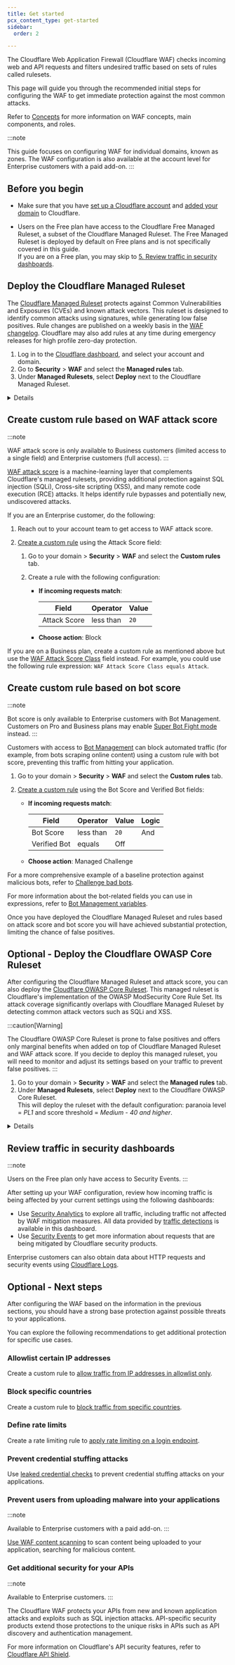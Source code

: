 ```yaml
---
title: Get started
pcx_content_type: get-started
sidebar:
  order: 2

---
```



The Cloudflare Web Application Firewall (Cloudflare WAF) checks incoming web and API requests and filters undesired traffic based on sets of rules called rulesets.

This page will guide you through the recommended initial steps for configuring the WAF to get immediate protection against the most common attacks.

Refer to [Concepts](/waf/about/) for more information on WAF concepts, main components, and roles.

:::note

This guide focuses on configuring WAF for individual domains, known as <GlossaryTooltip term="zone">zones</GlossaryTooltip>. The WAF configuration is also available at the account level for Enterprise customers with a paid add-on. 
:::


## Before you begin


* Make sure that you have [set up a Cloudflare account](/fundamentals/setup/account/) and [added your domain](/fundamentals/setup/manage-domains/add-site/) to Cloudflare.

* Users on the Free plan have access to the Cloudflare Free Managed Ruleset, a subset of the Cloudflare Managed Ruleset. The Free Managed Ruleset is deployed by default on Free plans and is not specifically covered in this guide.<br/>If you are on a Free plan, you may skip to [5. Review traffic in security dashboards](#review-traffic-in-security-dashboards).

## Deploy the Cloudflare Managed Ruleset

The [Cloudflare Managed Ruleset](/waf/managed-rules/reference/cloudflare-managed-ruleset/) protects against Common Vulnerabilities and Exposures (CVEs) and known attack vectors. This ruleset is designed to identify common attacks using signatures, while generating low false positives. Rule changes are published on a weekly basis in the [WAF changelog](/waf/change-log/). Cloudflare may also add rules at any time during emergency releases for high profile zero-day protection.

1. Log in to the [Cloudflare dashboard](https://dash.cloudflare.com), and select your account and domain.
2. Go to **Security** > **WAF** and select the **Managed rules** tab.
3. Under **Managed Rulesets**, select **Deploy** next to the Cloudflare Managed Ruleset.


<Details header="Default settings and ruleset customization">

By default, the Cloudflare Managed Ruleset enables only a subset of rules and it is designed to strike a balance between protection and false positives. You can review and enable additional rules based on your application technology stack.

In particular situations, enabling the managed ruleset can cause some false positives. False positives are legitimate requests inadvertently mitigated by the WAF. For information on addressing false positives, refer to [Handle false positives](/waf/managed-rules/handle-false-positives/).

If you are testing the WAF against pentesting tools, it is recommended that you enable all rules by using the following ruleset configuration:

* **Ruleset action**: *Block*
* **Ruleset status**: *Enabled* (enables all rules in the ruleset)

For more information on configuring the Cloudflare Managed Ruleset in the dashboard, refer to [Configure field values for all the rules](/waf/managed-rules/deploy-zone-dashboard/#configure-field-values-for-all-the-rules).


</Details>


## Create custom rule based on WAF attack score


:::note

WAF attack score is only available to Business customers (limited access to a single field) and Enterprise customers (full access). 
:::

[WAF attack score](/waf/about/waf-attack-score/) is a machine-learning layer that complements Cloudflare's managed rulesets, providing additional protection against SQL injection (SQLi), Cross-site scripting (XSS), and many remote code execution (RCE) attacks. It helps identify rule bypasses and potentially new, undiscovered attacks.

If you are an Enterprise customer, do the following:

1. Reach out to your account team to get access to WAF attack score.

2. [Create a custom rule](/waf/custom-rules/create-dashboard/) using the <GlossaryTooltip term="attack score">Attack Score</GlossaryTooltip> field:

   1. Go to your domain > **Security** > **WAF** and select the **Custom rules** tab.
   2. Create a rule with the following configuration:

      * **If incoming requests match**:

        | Field        | Operator  | Value |
        | ------------ | --------- | ----- |
        | Attack Score | less than | `20`  |

      * **Choose action**: Block

If you are on a Business plan, create a custom rule as mentioned above but use the [WAF Attack Score Class](/waf/about/waf-attack-score/#available-scores) field instead. For example, you could use the following rule expression: `WAF Attack Score Class equals Attack`.


## Create custom rule based on bot score


:::note

Bot score is only available to Enterprise customers with Bot Management. Customers on Pro and Business plans may enable [Super Bot Fight mode](/bots/get-started/pro/) instead. 
:::

Customers with access to [Bot Management](/bots/get-started/bm-subscription/) can block automated traffic (for example, from bots scraping online content) using a custom rule with bot score, preventing this traffic from hitting your application.

1. Go to your domain > **Security** > **WAF** and select the **Custom rules** tab.

2. [Create a custom rule](/waf/custom-rules/create-dashboard/) using the <GlossaryTooltip term="bot score">Bot Score</GlossaryTooltip> and <GlossaryTooltip term="verified bot">Verified Bot</GlossaryTooltip> fields:

   * **If incoming requests match**:

     | Field        | Operator  | Value | Logic |
     | ------------ | --------- | ----- | ----- |
     | Bot Score    | less than | `20`  | And   |
     | Verified Bot | equals    | Off   |       |

   * **Choose action**: Managed Challenge

For a more comprehensive example of a baseline protection against malicious bots, refer to [Challenge bad bots](/waf/custom-rules/use-cases/challenge-bad-bots/#general-protection).

For more information about the bot-related fields you can use in expressions, refer to [Bot Management variables](/bots/reference/bot-management-variables/).

Once you have deployed the Cloudflare Managed Ruleset and rules based on attack score and bot score you will have achieved substantial protection, limiting the chance of false positives.


## Optional - Deploy the Cloudflare OWASP Core Ruleset


After configuring the Cloudflare Managed Ruleset and attack score, you can also deploy the [Cloudflare OWASP Core Ruleset](/waf/managed-rules/reference/owasp-core-ruleset/). This managed ruleset is Cloudflare's implementation of the OWASP ModSecurity Core Rule Set. Its attack coverage significantly overlaps with Cloudflare Managed Ruleset by detecting common attack vectors such as SQLi and XSS.

:::caution[Warning]

The Cloudflare OWASP Core Ruleset is prone to false positives and offers only marginal benefits when added on top of Cloudflare Managed Ruleset and WAF attack score. If you decide to deploy this managed ruleset, you will need to monitor and adjust its settings based on your traffic to prevent false positives. 
:::

1. Go to your domain > **Security** > **WAF** and select the **Managed rules** tab.
2. Under **Managed Rulesets**, select **Deploy** next to the Cloudflare OWASP Core Ruleset.<br/>
   This will deploy the ruleset with the default configuration: paranoia level = *PL1* and score threshold = *Medium - 40 and higher*.


<Details header="Ruleset configuration">

Unlike the signature-based Cloudflare Managed Ruleset, the Cloudflare OWASP Core Ruleset is score-based. You select a certain paranoia level (levels vary from *PL1* to *PL4*, where *PL1* is the lowest level), which enables an increasing larger group of rules. You also select a score threshold, which decides when to perform the configured action. Low paranoia with a high score threshold usually leads to fewer false positives. For an example of how the OWASP Core Ruleset is evaluated, refer to [OWASP evaluation example](/waf/managed-rules/reference/owasp-core-ruleset/example/).

Follow one of these strategies to configure the ruleset according to your needs:

* Start from a strict configuration (paranoia level = *PL4*, score threshold = *Low - 60 and higher*). Reduce the score threshold and paranoia level until you achieve a good false positives/true positives rate for your incoming traffic.
* Alternatively, start from a more permissive configuration (paranoia level = *PL1*, score threshold = *High - 25 and higher*) and increase both parameters to adjust your protection, trying to keep a low number of false positives.

For more information on configuring the Cloudflare OWASP Core Ruleset in the dashboard, refer to [Configure field values for all the rules](/waf/managed-rules/deploy-zone-dashboard/#configure-field-values-for-all-the-rules).


</Details>


## Review traffic in security dashboards


:::note

Users on the Free plan only have access to Security Events. 
:::

After setting up your WAF configuration, review how incoming traffic is being affected by your current settings using the following dashboards:

* Use [Security Analytics](/waf/analytics/security-analytics/) to explore all traffic, including traffic not affected by WAF mitigation measures. All data provided by [traffic detections](/waf/about/#available-traffic-detections) is available in this dashboard.
* Use [Security Events](/waf/analytics/security-events/) to get more information about requests that are being mitigated by Cloudflare security products.

Enterprise customers can also obtain data about HTTP requests and security events using [Cloudflare Logs](/logs/).

## Optional - Next steps



After configuring the WAF based on the information in the previous sections, you should have a strong base protection against possible threats to your applications.

You can explore the following recommendations to get additional protection for specific use cases.

### Allowlist certain IP addresses

Create a custom rule to [allow traffic from IP addresses in allowlist only](/waf/custom-rules/use-cases/allow-traffic-from-ips-in-allowlist/).

### Block specific countries

Create a custom rule to [block traffic from specific countries](/waf/custom-rules/use-cases/block-traffic-from-specific-countries/).

### Define rate limits

Create a rate limiting rule to [apply rate limiting on a login endpoint](/waf/rate-limiting-rules/use-cases/#example-1).

### Prevent credential stuffing attacks

Use [leaked credential checks](/waf/managed-rules/check-for-exposed-credentials/) to prevent <GlossaryTooltip term="credential stuffing">credential stuffing</GlossaryTooltip> attacks on your applications.

### Prevent users from uploading malware into your applications

:::note

Available to Enterprise customers with a paid add-on. 
:::

[Use WAF content scanning](/waf/about/content-scanning/get-started/) to scan content being uploaded to your application, searching for malicious content.

### Get additional security for your APIs

:::note

Available to Enterprise customers. 
:::

The Cloudflare WAF protects your APIs from new and known application attacks and exploits such as SQL injection attacks. API-specific security products extend those protections to the unique risks in APIs such as API discovery and authentication management.

For more information on Cloudflare's API security features, refer to [Cloudflare API Shield](/api-shield/).



